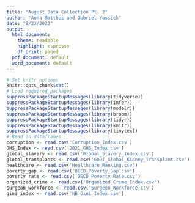 ```yaml
---
title: "August Data Collection Pt. 2"
author: "Anna Matthei and Gabriel Yossick"
date: "8/23/2023"
output:
  html_document:
    theme: readable 
    highlight: espresso
    df_print: paged
  pdf_document: default
  word_document: default
---
```


```r
# Set knitr options
knitr::opts_chunk$set()
# Load required packages
suppressPackageStartupMessages(library(tidyverse))
suppressPackageStartupMessages(library(infer))
suppressPackageStartupMessages(library(modelr))
suppressPackageStartupMessages(library(broom))
suppressPackageStartupMessages(library(tidyr))
suppressPackageStartupMessages(library(knitr))
suppressPackageStartupMessages(library(tinytex))
# Read in dataframes
corruption <- read.csv('Corruption_Index.csv')
GHS_Index <- read.csv('2021_GHS_Index.csv')
global_slavery <- read.csv('Global_Slavery_Index.csv')
global_transplants <- read.csv('GODT_Global_Kidney_Transplant.csv')
healthcare <- read.csv('Healthcare_Ranking.csv')
poverty_gap <- read.csv('OECD_Poverty_Gap.csv')
poverty_rate <- read.csv('OECD_Poverty_Rate.csv')
organized_crime <- read.csv('Organized_Crime_Index.csv')
surgeon_workforce <- read.csv('Surgeon_Workforce.csv')
gini_index <- read.csv('WB_Gini_Index.csv')
```


